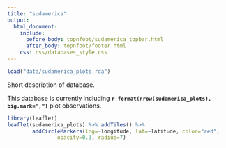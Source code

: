 ---
title: "sudamerica"
output:
  html_document:
    include:
      before_body: topnfoot/sudamerica_topbar.html
      after_body: topnfoot/footer.html
    css: css/databases_style.css
---

```{r import_sudamerica, echo=FALSE, results="hide"}
load("data/sudamerica_plots.rda")
```

Short description of database.

This database is currently including
**`r format(nrow(sudamerica_plots), big.mark=",")`** plot observations.

```{r map_sudamerica, echo=FALSE, message=FALSE}
library(leaflet)
leaflet(sudamerica_plots) %>% addTiles() %>%
		addCircleMarkers(lng=~longitude, lat=~latitude, color="red",
				opacity=0.3, radius=7)
```

